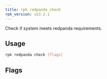 ```yaml
---
title: rpk redpanda check
rpk_version: v23.2.1
---
```


<head>
  <meta name="title" content="rpk redpanda check | Redpanda Docs" />
  <meta name="description" content="rpk redpanda check" />
  <link rel="canonical" href="https://docs.redpanda.com/docs/reference/rpk/rpk-redpanda/rpk-redpanda-check/" />
</head>

Check if system meets redpanda requirements.

## Usage

```bash
rpk redpanda check [flags]
```

## Flags

<!--
[cols=",,",]
|===
|*Value* |*Type* |*Description*

|-h, --help |- |Help for check.

|--timeout |duration |The maximum amount of time to wait for the checks
and tune processes to complete. The value passed is a sequence of
decimal numbers, each with optional fraction and a unit suffix, such as
`300ms`,\{" "} `1.5s` or `2h45m`. Valid time units are\{" "} `ns`, `us`
(or `µs`), `ms`,\{" "} `s`, `m`, `h` (default: 2 seconds).

|--config |string |Redpanda or rpk config file; default search paths are
~/.config/rpk/rpk.yaml, $PWD, and /etc/redpanda/`redpanda.yaml`.

|-X, --config-opt |stringArray |Override rpk configuration settings; '-X
help' for detail or '-X list' for terser detail.

|--profile |string |rpk profile to use.

|-v, --verbose |- |Enable verbose logging.
|===

-->
